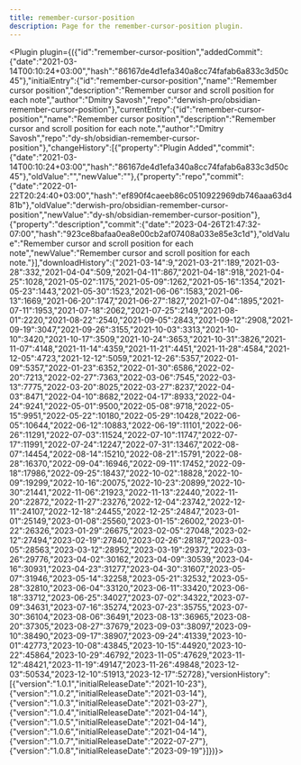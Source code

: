 ---
title: remember-cursor-position
description: Page for the remember-cursor-position plugin.
---


<Plugin plugin={({"id":"remember-cursor-position","addedCommit":{"date":"2021-03-14T00:10:24+03:00","hash":"86167de4d1efa340a8cc74fafab6a833c3d50c45"},"initialEntry":{"id":"remember-cursor-position","name":"Remember cursor position","description":"Remember cursor and scroll position for each note","author":"Dmitry Savosh","repo":"derwish-pro/obsidian-remember-cursor-position"},"currentEntry":{"id":"remember-cursor-position","name":"Remember cursor position","description":"Remember cursor and scroll position for each note.","author":"Dmitry Savosh","repo":"dy-sh/obsidian-remember-cursor-position"},"changeHistory":[{"property":"Plugin Added","commit":{"date":"2021-03-14T00:10:24+03:00","hash":"86167de4d1efa340a8cc74fafab6a833c3d50c45"},"oldValue":"","newValue":""},{"property":"repo","commit":{"date":"2022-01-22T20:24:40+03:00","hash":"ef890f4caeeb86c0510922969db746aaa63d481b"},"oldValue":"derwish-pro/obsidian-remember-cursor-position","newValue":"dy-sh/obsidian-remember-cursor-position"},{"property":"description","commit":{"date":"2023-04-26T21:47:32-07:00","hash":"923ce8bafaa0ea8e00cb2af07408a033e85e3c1d"},"oldValue":"Remember cursor and scroll position for each note","newValue":"Remember cursor and scroll position for each note."}],"downloadHistory":{"2021-03-14":9,"2021-03-21":189,"2021-03-28":332,"2021-04-04":509,"2021-04-11":867,"2021-04-18":918,"2021-04-25":1028,"2021-05-02":1175,"2021-05-09":1262,"2021-05-16":1354,"2021-05-23":1443,"2021-05-30":1523,"2021-06-06":1583,"2021-06-13":1669,"2021-06-20":1747,"2021-06-27":1827,"2021-07-04":1895,"2021-07-11":1953,"2021-07-18":2062,"2021-07-25":2149,"2021-08-01":2220,"2021-08-22":2540,"2021-09-05":2843,"2021-09-12":2908,"2021-09-19":3047,"2021-09-26":3155,"2021-10-03":3313,"2021-10-10":3420,"2021-10-17":3509,"2021-10-24":3653,"2021-10-31":3826,"2021-11-07":4148,"2021-11-14":4359,"2021-11-21":4451,"2021-11-28":4584,"2021-12-05":4723,"2021-12-12":5059,"2021-12-26":5357,"2022-01-09":5357,"2022-01-23":6352,"2022-01-30":6586,"2022-02-20":7213,"2022-02-27":7363,"2022-03-06":7545,"2022-03-13":7775,"2022-03-20":8025,"2022-03-27":8237,"2022-04-03":8471,"2022-04-10":8682,"2022-04-17":8933,"2022-04-24":9241,"2022-05-01":9500,"2022-05-08":9718,"2022-05-15":9951,"2022-05-22":10180,"2022-05-29":10428,"2022-06-05":10644,"2022-06-12":10883,"2022-06-19":11101,"2022-06-26":11291,"2022-07-03":11524,"2022-07-10":11747,"2022-07-17":11991,"2022-07-24":12247,"2022-07-31":13467,"2022-08-07":14454,"2022-08-14":15210,"2022-08-21":15791,"2022-08-28":16370,"2022-09-04":16946,"2022-09-11":17452,"2022-09-18":17986,"2022-09-25":18437,"2022-10-02":18828,"2022-10-09":19299,"2022-10-16":20075,"2022-10-23":20899,"2022-10-30":21441,"2022-11-06":21923,"2022-11-13":22440,"2022-11-20":22872,"2022-11-27":23276,"2022-12-04":23742,"2022-12-11":24107,"2022-12-18":24455,"2022-12-25":24847,"2023-01-01":25149,"2023-01-08":25560,"2023-01-15":26002,"2023-01-22":26326,"2023-01-29":26675,"2023-02-05":27048,"2023-02-12":27494,"2023-02-19":27840,"2023-02-26":28187,"2023-03-05":28563,"2023-03-12":28952,"2023-03-19":29372,"2023-03-26":29776,"2023-04-02":30162,"2023-04-09":30539,"2023-04-16":30931,"2023-04-23":31277,"2023-04-30":31607,"2023-05-07":31946,"2023-05-14":32258,"2023-05-21":32532,"2023-05-28":32810,"2023-06-04":33120,"2023-06-11":33420,"2023-06-18":33712,"2023-06-25":34027,"2023-07-02":34322,"2023-07-09":34631,"2023-07-16":35274,"2023-07-23":35755,"2023-07-30":36104,"2023-08-06":36491,"2023-08-13":36965,"2023-08-20":37305,"2023-08-27":37679,"2023-09-03":38097,"2023-09-10":38490,"2023-09-17":38907,"2023-09-24":41339,"2023-10-01":42773,"2023-10-08":43845,"2023-10-15":44920,"2023-10-22":45864,"2023-10-29":46792,"2023-11-05":47629,"2023-11-12":48421,"2023-11-19":49147,"2023-11-26":49848,"2023-12-03":50534,"2023-12-10":51913,"2023-12-17":52728},"versionHistory":[{"version":"1.0.1","initialReleaseDate":"2021-10-23"},{"version":"1.0.2","initialReleaseDate":"2021-03-14"},{"version":"1.0.3","initialReleaseDate":"2021-03-27"},{"version":"1.0.4","initialReleaseDate":"2021-04-14"},{"version":"1.0.5","initialReleaseDate":"2021-04-14"},{"version":"1.0.6","initialReleaseDate":"2021-04-14"},{"version":"1.0.7","initialReleaseDate":"2022-07-27"},{"version":"1.0.8","initialReleaseDate":"2023-09-19"}]})}></Plugin>